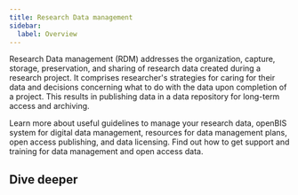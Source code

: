 ```yaml
---
title: Research Data management
sidebar:
  label: Overview
---
```


Research Data management (RDM) addresses the organization, capture, storage, preservation, and sharing of research data created during a research project.
It comprises researcher's strategies for caring for their data and decisions concerning what to do with the data upon completion of a project.
This results in publishing data in a data repository for long-term access and archiving.

Learn more about useful guidelines to manage your research data, openBIS system for digital data management, resources for data management plans, open access publishing, and data licensing.
Find out how to get support and training for data management and open access data.

## Dive deeper


<CustomCard
	title="<a href='/services/research-data-management/benefits_and_guidelines'>Benefits and Guidelines</a>"
	customIcon="lucide:scroll-text"
/>
<CustomCard
	title="<a href='/services/research-data-management/data_management_plan'>Data Management Plan</a>"
	customIcon="lucide:notebook-pen"
/>
<CustomCard
	title="<a href='/services/research-data-management/education'>Education</a>"
	customIcon="lucide:book-open"
/>
<CustomCard
	title="<a href='/services/research-data-management/open_access'>Open Access</a>"
	customIcon="lucide:door-open"
/>
<CustomCard
	title="<a href='/services/research-data-management/open_data_licenses'>Open Data Licenses</a>"
	customIcon="lucide:scale"
/>
